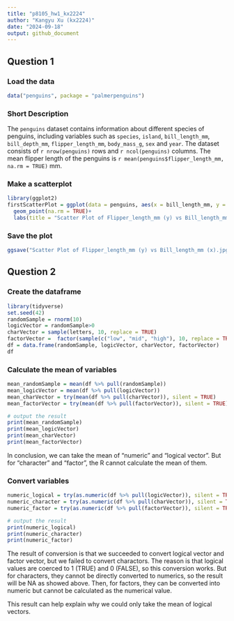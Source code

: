```yaml
---
title: "p8105_hw1_kx2224"
author: "Kangyu Xu (kx2224)"
date: "2024-09-18"
output: github_document
---
```

## Question 1
### Load the data
```r
data("penguins", package = "palmerpenguins") 
```
### Short Description
The `penguins` dataset contains information about different species of penguins, including variables such as `species`, `island`, `bill_length_mm`, `bill_depth_mm`, `flipper_length_mm`, `body_mass_g`, `sex` and `year`. The dataset consists of `r nrow(penguins)` rows and `r ncol(penguins)` columns. The mean flipper length of the penguins is `r mean(penguins$flipper_length_mm, na.rm = TRUE)` mm.

### Make a scatterplot
```r
library(ggplot2)
firstScatterPlot = ggplot(data = penguins, aes(x = bill_length_mm, y = flipper_length_mm, colour = species))+
  geom_point(na.rm = TRUE)+
  labs(title = "Scatter Plot of Flipper_length_mm (y) vs Bill_length_mm (x)")
```

### Save the plot
```r
ggsave("Scatter Plot of Flipper_length_mm (y) vs Bill_length_mm (x).jpg", plot = firstScatterPlot)
```

## Question 2
### Create the dataframe
```r
library(tidyverse)
set.seed(42)
randomSample = rnorm(10)
logicVector = randomSample>0
charVector = sample(letters, 10, replace = TRUE)
factorVector =  factor(sample(c("low", "mid", "high"), 10, replace = TRUE))
df = data.frame(randomSample, logicVector, charVector, factorVector)
df
```
### Calculate the mean of variables
```r
mean_randomSample = mean(df %>% pull(randomSample))
mean_logicVector = mean(df %>% pull(logicVector))
mean_charVector = try(mean(df %>% pull(charVector)), silent = TRUE) 
mean_factorVector = try(mean(df %>% pull(factorVector)), silent = TRUE) 

# output the result
print(mean_randomSample)
print(mean_logicVector)
print(mean_charVector)
print(mean_factorVector)
```
In conclusion, we can take the mean of "numeric" and "logical vector". But for "character" and "factor", the R cannot calculate the mean of them.

### Convert variables
```r
numeric_logical = try(as.numeric(df %>% pull(logicVector)), silent = TRUE)
numeric_character = try(as.numeric(df %>% pull(charVector)), silent = TRUE)
numeric_factor = try(as.numeric(df %>% pull(factorVector)), silent = TRUE)

# output the result
print(numeric_logical)
print(numeric_character)
print(numeric_factor)
```
The result of conversion is that we succeeded to convert logical vector and factor vector, but we failed to convert charactors. The reason is that logical values are coerced to 1 (TRUE) and 0 (FALSE), so this conversion works. But for characters, they cannot be directly converted to numerics, so the result will be NA as showed above. Then, for factors, they can be converted into numeric but cannot be calculated as the numerical value.

This result can help explain why we could only take the mean of logical vectors. 
